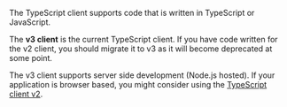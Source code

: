 The TypeScript client supports code that is written in TypeScript or JavaScript.

The **v3 client** is the current TypeScript client. If you have code written for the v2 client, you should migrate it to v3 as it will become deprecated at some point.

The v3 client supports server side development (Node.js hosted). If your application is browser based, you might consider using the [TypeScript client v2](/docs/weaviate/client-libraries/typescript/typescript-v2).
